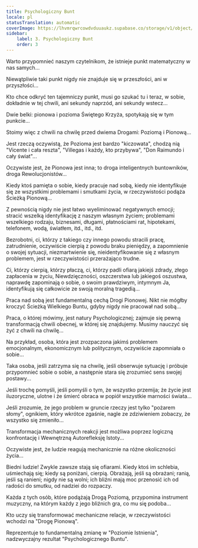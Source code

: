 ```yaml
---
title: Psychologiczny Bunt
locale: pl
statusTranslation: automatic
coverImage: https://lhvmrqwrcowdvduuaukz.supabase.co/storage/v1/object/public/strapi-uploads/small_cover-tratado-de-psicologia-revolucionaria.webp-5e15e1cec4e0ebebcde5d7fc7565d8fd.webp
sidebar:
    label: 3. Psychologiczny Bunt
    order: 3
---
```

Warto przypomnieć naszym czytelnikom, że istnieje punkt matematyczny w nas samych...

Niewątpliwie taki punkt nigdy nie znajduje się w przeszłości, ani w przyszłości...

Kto chce odkryć ten tajemniczy punkt, musi go szukać tu i teraz, w sobie, dokładnie w tej chwili, ani sekundy naprzód, ani sekundy wstecz...

Dwie belki: pionowa i pozioma Świętego Krzyża, spotykają się w tym punkcie...

Stoimy więc z chwili na chwilę przed dwiema Drogami: Poziomą i Pionową...

Jest rzeczą oczywistą, że Pozioma jest bardzo "kiczowata", chodzą nią "Vicente i cała reszta", "Villegas i każdy, kto przybywa", "Don Raimundo i cały świat"...

Oczywiste jest, że Pionowa jest inna; to droga inteligentnych buntowników, droga Rewolucjonistów...

Kiedy ktoś pamięta o sobie, kiedy pracuje nad sobą, kiedy nie identyfikuje się ze wszystkimi problemami i smutkami życia, w rzeczywistości podąża Ścieżką Pionową...

Z pewnością nigdy nie jest łatwo wyeliminować negatywnych emocji; stracić wszelką identyfikację z naszym własnym życiem; problemami wszelkiego rodzaju, biznesami, długami, płatnościami rat, hipotekami, telefonem, wodą, światłem, itd., itd., itd.

Bezrobotni, ci, którzy z takiego czy innego powodu stracili pracę, zatrudnienie, oczywiście cierpią z powodu braku pieniędzy, a zapomnienie o swojej sytuacji, niezmartwienie się, nieidentyfikowanie się z własnym problemem, jest w rzeczywistości przerażająco trudne.

Ci, którzy cierpią, którzy płaczą, ci, którzy padli ofiarą jakiejś zdrady, złego zapłacenia w życiu, Niewdzięczności, oszczerstwa lub jakiegoś oszustwa, naprawdę zapominają o sobie, o swoim prawdziwym, intymnym Ja, identyfikują się całkowicie ze swoją moralną tragedią...

Praca nad sobą jest fundamentalną cechą Drogi Pionowej. Nikt nie mógłby kroczyć Ścieżką Wielkiego Buntu, gdyby nigdy nie pracował nad sobą...

Praca, o której mówimy, jest natury Psychologicznej; zajmuje się pewną transformacją chwili obecnej, w której się znajdujemy. Musimy nauczyć się żyć z chwili na chwilę...

Na przykład, osoba, która jest zrozpaczona jakimś problemem emocjonalnym, ekonomicznym lub politycznym, oczywiście zapomniała o sobie...

Taka osoba, jeśli zatrzyma się na chwilę, jeśli obserwuje sytuację i próbuje przypomnieć sobie o sobie, a następnie stara się zrozumieć sens swojej postawy...

Jeśli trochę pomyśli, jeśli pomyśli o tym, że wszystko przemija; że życie jest iluzoryczne, ulotne i że śmierć obraca w popiół wszystkie marności świata...

Jeśli zrozumie, że jego problem w gruncie rzeczy jest tylko "pożarem słomy", ognikiem, który wkrótce zgaśnie, nagle ze zdziwieniem zobaczy, że wszystko się zmieniło...

Transformacja mechanicznych reakcji jest możliwa poprzez logiczną konfrontację i Wewnętrzną Autorefleksję Istoty...

Oczywiste jest, że ludzie reagują mechanicznie na różne okoliczności życia...

Biedni ludzie! Zwykle zawsze stają się ofiarami. Kiedy ktoś im schlebia, uśmiechają się; kiedy są poniżani, cierpią. Obrażają, jeśli są obrażani; ranią, jeśli są ranieni; nigdy nie są wolni; ich bliźni mają moc przenosić ich od radości do smutku, od nadziei do rozpaczy.

Każda z tych osób, które podążają Drogą Poziomą, przypomina instrument muzyczny, na którym każdy z jego bliźnich gra, co mu się podoba...

Kto uczy się transformować mechaniczne relacje, w rzeczywistości wchodzi na "Drogę Pionową".

Reprezentuje to fundamentalną zmianę w "Poziomie Istnienia", nadzwyczajny rezultat "Psychologicznego Buntu".

